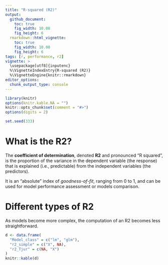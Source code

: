 ```yaml
---
title: "R-squared (R2)"
output: 
  github_document:
    toc: true
    fig_width: 10.08
    fig_height: 6
  rmarkdown::html_vignette:
    toc: true
    fig_width: 10.08
    fig_height: 6
tags: [r, performance, r2]
vignette: >
  \usepackage[utf8]{inputenc}
  %\VignetteIndexEntry{R-squared (R2)}
  %\VignetteEngine{knitr::rmarkdown}
editor_options: 
  chunk_output_type: console
---
```




```r
library(knitr)
options(knitr.kable.NA = "")
knitr::opts_chunk$set(comment = "#>")
options(digits = 2)

set.seed(333)
```


# What is the R2?

The **coefficient of determination**, denoted **R2** and pronounced "R squared", is the proportion of the variance in the dependent variable (the response) that is explained (i.e., predictable) from the independent variables (the predictors).

It is an "absolute" index of *goodness-of-fit*, ranging from 0 to 1, and can be used for model performance assessment or models comparison.

# Different types of R2

As models become more complex, the computation of an R2 becomes less straightforward.

```r
d <- data.frame(
  "Model_class" = c("lm", "glm"),
  "r2_simple" = c("X", NA),
  "r2_Tjur" = c(NA, "X")
)
knitr::kable(d)
```
